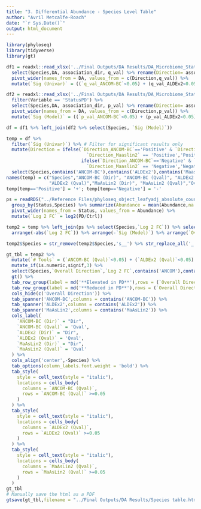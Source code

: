 ```yaml
---
title: "3. Differential Abundance - Species Level Table"
author: "Avril Metcalfe-Roach"
date: "`r Sys.Date()`"
output: html_document
---
```



```r
library(phyloseq)
library(tidyverse)
library(gt)

df1 = readxl::read_xlsx('../Final Outputs/DA Results/DA_Microbiome_Status_All_Univar_Stats.xlsx',sheet = 'Species') %>% 
  select(Species,DA, association_dir, q_val) %>% rename(Direction= association_dir) %>% 
  pivot_wider(names_from = DA, values_from = c(Direction,q_val)) %>% 
  mutate(`Sig (Univar)` = ((`q_val_ANCOM-BC`<0.05) + (q_val_ALDEx2<0.05) + (q_val_Maaslin2<0.05) >1))

df2 = readxl::read_xlsx('../Final Outputs/DA Results/DA_Microbiome_Status_All_Multivar_Stats.xlsx',sheet = 'Species') %>% 
  filter(Variable == 'StatusPD') %>% 
  select(Species,DA, association_dir, p_val) %>% rename(Direction= association_dir) %>% 
  pivot_wider(names_from = DA, values_from = c(Direction,p_val)) %>% 
  mutate(`Sig (Model)` = ((`p_val_ANCOM-BC`<0.05) + (p_val_ALDEx2<0.05) + (p_val_Maaslin2<0.05) >1))

df = df1 %>% left_join(df2 %>% select(Species, `Sig (Model)`))
```

```r
temp = df %>%
  filter(`Sig (Univar)`) %>% # Filter for significant results only
  mutate(Direction = ifelse(`Direction_ANCOM-BC`=='Positive' & `Direction_ALDEx2`=='Positive' & 
                              `Direction_Maaslin2` == 'Positive','Positive',
                            ifelse(`Direction_ANCOM-BC`=='Negative' & `Direction_ALDEx2`=='Negative' & 
                              `Direction_Maaslin2` == 'Negative','Negative',NA))) %>% 
  select(Species,contains('ANCOM-BC'),contains('ALDEx2'),contains('Maaslin2'),Direction,`Sig (Model)`)
names(temp) = c("Species","ANCOM-BC (Dir)", "ANCOM-BC (Qval)", "ALDEx2 (Dir)",
                "ALDEx2 (Qval)","MaAsLin2 (Dir)", "MaAsLin2 (Qval)","Overall Direction","Sig (Model)")
temp[temp=='Positive'] = '+'; temp[temp=='Negative'] = '-'
```

```r
ps = readRDS("../Reference Files/phyloseq_object_leafyadj_absolute_counts.rds") %>% microbiome::transform('compositional') %>% subset_taxa(Species %in% temp$Species) %>% psmelt() %>% 
  group_by(Status,Species) %>% summarize(Abundance = mean(Abundance,na.rm=T),.groups= 'keep') %>% 
  pivot_wider(names_from = Status, values_from = Abundance) %>% 
  mutate(`Log 2 FC` = log2(PD/Ctrl))

temp2 = temp %>% left_join(ps %>% select(Species,`Log 2 FC`)) %>% select(Species, `Log 2 FC`, everything()) %>% 
  arrange(-abs(`Log 2 FC`)) %>% arrange(-`Sig (Model)`) %>% arrange(`Overall Direction`)

temp2$Species = str_remove(temp2$Species,'s__') %>% str_replace_all('_',' ')
```

```r
gt_tbl = temp2 %>% 
  mutate(`# Tools` = (`ANCOM-BC (Qval)`<0.05) + (`ALDEx2 (Qval)`<0.05) + (`MaAsLin2 (Qval)`<0.05)) %>% 
  mutate_if(is.numeric,signif,3) %>% 
  select(Species,`Overall Direction`,`Log 2 FC`,contains('ANCOM'),contains('ALDEx2'),contains("MaAsLin2"),`# Tools`,`Sig (Model)`) %>% 
  gt() %>% 
  tab_row_group(label = md('**Elevated in PD**'),rows = (`Overall Direction` == '+')) %>% 
  tab_row_group(label = md('**Reduced in PD**'),rows = (`Overall Direction` == '-')) %>% 
  cols_hide(c('Overall Direction')) %>% 
  tab_spanner('ANCOM-BC',columns = contains('ANCOM-BC')) %>% 
  tab_spanner('ALDEx2',columns = contains('ALDEx2')) %>% 
  tab_spanner('MaAsLin2',columns = contains('MaAsLin2')) %>% 
  cols_label(
    `ANCOM-BC (Dir)` = "Dir",
    `ANCOM-BC (Qval)` = 'Qval',
    `ALDEx2 (Dir)` = "Dir",
    `ALDEx2 (Qval)` = 'Qval',
    `MaAsLin2 (Dir)` = "Dir",
    `MaAsLin2 (Qval)` = 'Qval'
  ) %>%
  cols_align('center',-Species) %>% 
  tab_options(column_labels.font.weight = 'bold') %>% 
  tab_style(
    style = cell_text(style = "italic"),
    locations = cells_body(
      columns = `ANCOM-BC (Qval)`,
      rows = `ANCOM-BC (Qval)` >=0.05
    )
  ) %>% 
  tab_style(
    style = cell_text(style = "italic"),
    locations = cells_body(
      columns = `ALDEx2 (Qval)`,
      rows = `ALDEx2 (Qval)` >=0.05
    )
  ) %>% 
  tab_style(
    style = cell_text(style = "italic"),
    locations = cells_body(
      columns = `MaAsLin2 (Qval)`,
      rows = `MaAsLin2 (Qval)` >=0.05
    )
  )
gt_tbl
# Manually save the html as a PDF
gtsave(gt_tbl,filename = "../Final Outputs/DA Results/Species table.html")
```